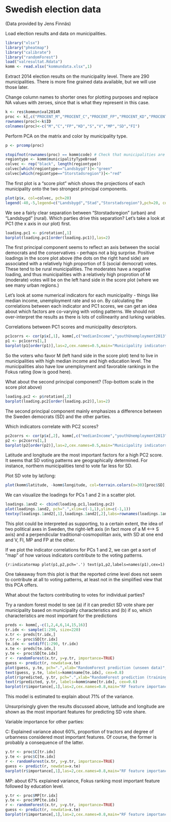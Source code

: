 Swedish election data
========================================================

(Data provided by Jens Finnäs)

Load election results and data on municipalities.

```{r:load-data}
library("xlsx")
library("pheatmap")
library("calibrate")
library("randomForest")
load("valresultat.Rdata")
komm <- read.xlsx("kommundata.xlsx",1)

```
Extract 2014 election results on the municipality level. There are 290 municipalities. There is more fine grained data available, but we will use those later. 

Change column names to shorter ones for plotting purposes and replace NA values with zeroes, since that is what they represent in this case. 

```r
k <- res$kommun$val2014R
proc <- k[,c("PROCENT_M","PROCENT_C","PROCENT_FP","PROCENT_KD","PROCENT_S","PROCENT_V","PROCENT_MP","PROCENT_SD","PROCENT_FI")]
rownames(proc)<-k$ID
colnames(proc)<-c("M","C","FP","KD","S","V","MP","SD","FI")
```

Perform PCA on the matrix and color by municipality type.

```{r:pca}
p <- prcomp(proc)

stopifnot(rownames(proc) == komm$code) # Check that municipalities are listed in the same order
regiontype <- komm$municipalityTypeBroad
colvec <- rep("black", length(regiontype))
colvec[which(regiontype=="Landsbygd")]<-"green"
colvec[which(regiontype=="Storstadsregion")]<-"red"
```

The first plot is a "score plot" which shows the projections of each municipality onto the two strongest principal components.

```{r:scoreplot}
plot(p$x, col=colvec, pch=20)
legend(-40,-5,legend=c("Landsbygd","Stad","Storstadsregion"),pch=20, col=c("green","black","red"))
```

We see a fairly clear separation between "Storstadsregion" (urban) and "Landsbygd" (rural). Which parties drive this separation? Let's take a look at PC1 (the x axis in our plot) first.  

```{r:loadings}
loading.pc1 <- p$rotation[,1]
barplot(loading.pc1[order(loading.pc1)],las=2)
```

The first principal component seems to reflect an axis between the social democrats and the conservatives - perhaps not a big surprise. Positive loadings in the score plot above (the dots on the right hand side) are associated with a relatively high proportion of S (social democrat) votes. These tend to be rural municipalities. The moderates have a negative loading, and thus municipalities with a relatively high proprotion of M (moderate) votes will be on the left hand side in the score plot (where we see many urban regions.)

Let's look at some numerical indicators for each municipality - things like median income, unemployment rate and so on. By calculating the correlations between each indicator and PC1 scores, we can get an idea about which factors are co-varying with voting patterns. We should not over-interpret the results as there is lots of collinearity and lurking variables. 

Correlations between PC1 scores and municipality descriptors.

```{r:pc1scorecorr}
pc1corrs <- cor(p$x[,1], komm[,c("medianIncome","youthUnemployment2013","unemploymentChange","reportedCrime","populationChange","populationChange","hasEducation","asylumCosts","urbanDegree","foreignBorn","reportedCrimeVandalism","youngUnskilled","latitude","longitude","population","populationShare65plus","refugees","rentalApartments","fokusRanking","foretagsklimatRanking","cars","motorcycles","tractors","snowmobiles")])
p1 <- pc1corrs[1,]
barplot(p1[order(p1)],las=2,cex.names=0.5,main="Municipality indicators' correlation to PC1 (right-left axis)")
```



So the voters who favor M (left hand side in the score plot) tend to live in municipalities with high median income and high education level. The municipalities also have low unemployment and favorable rankings in the Fokus rating (low is good here).

What about the second principal component? (Top-bottom scale in the score plot above)

```{r:loadings2}
loading.pc2 <- p$rotation[,2]
barplot(loading.pc2[order(loading.pc2)],las=2) 
```

The second principal component mainly emphasizes a difference between the Sweden democrats (SD) and the other parties.

Which indicators correlate with PC2 scores?

```{r:pc2scorecorr}
pc2corrs <- cor(p$x[,2], komm[,c("medianIncome","youthUnemployment2013","unemploymentChange","reportedCrime","populationChange","populationChange","hasEducation","asylumCosts","urbanDegree","foreignBorn","reportedCrimeVandalism","youngUnskilled","latitude","longitude","population","populationShare65plus","refugees","rentalApartments","fokusRanking","foretagsklimatRanking","cars","motorcycles","tractors","snowmobiles")])
p2 <- pc2corrs[1,]
barplot(p2[order(p2)],las=2,cex.names=0.5,main="Municipality indicators' correlation to PC2 (up-down axis)")
```



Latitude and longitude are the most important factors for a high PC2 score. It seems that SD voting patterns are geographically determined. For instance, northern municipalities tend to vote far less for SD. 

Plot SD vote by lat/long:

```{r:latlongSD}
plot(komm$latitude, -komm$longitude, col=terrain.colors(n=30)[proc$SD],pch=20,main="SD vote % per longitude/latitute")
```

We can visualize the loadings for PCs 1 and 2 in a scatter plot.

```{r:loadings12}
loadings.1and2 <- cbind(loading.pc1,loading.pc2)
plot(loadings.1and2, pch=".",xlim=c(-1,1),ylim=c(-1,1))
textxy(loadings.1and2[,1],loadings.1and2[,2],labs=rownames(loadings.1and2), cex=1)
```

This plot could be interpreted as supporting, to a certain extent, the idea of two political axes in Sweden, the right-left axis (in fact more of a M <--> S axis) and a perpendicular traditional-cosmopolitan axis, with SD at one end and V, FI, MP and FP at the other.

If we plot the indicator correlations for PCs 1 and 2, we can get a sort of "map" of how various indicators contribute to the voting patterns.

```{r:indicatormap
plot(p1,p2,pch='.')
text(p1,p2,labels=names(p1),cex=1)
```

One takeaway from this plot is that the reported crime level does not seem to contribute at all to voting patterns, at least not in the simplified view that this PCA offers. 

What about the factors contributing to votes for individual parties?

Try a random forest model to see (a) if it can predict SD vote share per municipality based on municipality characteristics and (b) if so, which characteristics are most important for the predictions

```{r:rf}
preds <- komm[,-c(1,2,4,6,14,15,16)]
tr.idx <- sample(1:290, size=220)
x.tr <- preds[tr.idx,]
y.tr <- proc$SD[tr.idx]
te.idx <- setdiff(1:290, tr.idx)
x.te <- preds[te.idx,]
y.te <- proc$SD[te.idx]
r <- randomForest(x.tr, y=y.tr, importance=TRUE)
guess <- predict(r, newdata=x.te)
plot(guess, y.te, pch=".",xlab="RandomForest prediction (unseen data)",ylab="Actual",main="SD vote % per municipality")
text(guess, y.te, labels=komm$name[te.idx], cex=0.8)
plot(r$predicted, y.tr, pch=".",xlab="RandomForest prediction (training data)",ylab="Actual",, main="SD % (on training data: biased & just for reference)")
text(r$predicted, y.tr, labels=komm$name[tr.idx], cex=0.6)
barplot(r$importance[,1],las=2,cex.names=0.8,main="RF feature importance, SD vote %")
```

This model is estimated to explain about 71% of the variance.

Unsurprisingly given the results discussed above, latitude and longitude are shown as the most important features for predicting SD vote share. 

Variable importance for other parties:

C: Explained variance about 60%, proportion of tractors and degree of urbanness considered most important features. Of course, the former is probably a consequence of the latter. 


```{r:C-rf}
y.tr <- proc$C[tr.idx]
y.te <- proc$C[te.idx]
r <- randomForest(x.tr, y=y.tr, importance=TRUE)
guess <- predict(r, newdata=x.te)
barplot(r$importance[,1],las=2,cex.names=0.8,main="RF feature importance, C vote %")
```

MP: about 67% explained variance, Fokus ranking most important feature followed by education level.

```{r:MP-rf}
y.tr <- proc$MP[tr.idx]
y.te <- proc$MP[te.idx]
r <- randomForest(x.tr, y=y.tr, importance=TRUE)
guess <- predict(r, newdata=x.te)
barplot(r$importance[,1],las=2,cex.names=0.8,main="RF feature importance, MP vote %")
```




